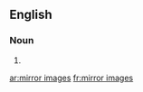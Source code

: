 ==English==

===Noun===
{{head|en|head=[[mirror]] [[image]]s}}

# {{plural of|mirror image}}

[[ar:mirror images]]
[[fr:mirror images]]